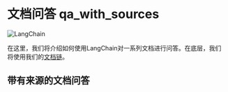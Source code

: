 # 文档问答 qa_with_sources

![LangChain](https://pica.zhimg.com/50/v2-56e8bbb52aa271012541c1fe1ceb11a2_r.gif 'LangChain中文网')


在这里，我们将介绍如何使用LangChain对一系列文档进行问答。在底层，我们将使用我们的[文档链](../document.html)。


<Example/>

## 带有来源的文档问答


<ExampleWithSources/>
